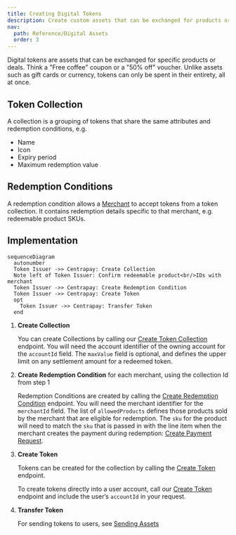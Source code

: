 ```yaml
---
title: Creating Digital Tokens
description: Create custom assets that can be exchanged for products or deals.
nav:
  path: Reference/Digital Assets
  order: 3
---
```


Digital tokens are assets that can be exchanged for specific products or deals. Think a "Free coffee" coupon or a "50% off" voucher.
Unlike assets such as gift cards or currency, tokens can only be spent in their entirety, all at once.

## Token Collection

A collection is a grouping of tokens that share the same attributes and redemption conditions, e.g.

- Name
- Icon
- Expiry period
- Maximum redemption value

## Redemption Conditions

A redemption condition allows a [Merchant](/api/merchants) to accept tokens from a token collection.
It contains redemption details specific to that merchant, e.g. redeemable product SKUs.


## Implementation

``` mermaid
sequenceDiagram
  autonumber
  Token Issuer ->> Centrapay: Create Collection
  Note left of Token Issuer: Confirm redeemable product<br/>IDs with merchant
  Token Issuer ->> Centrapay: Create Redemption Condition
  Token Issuer ->> Centrapay: Create Token
  opt
    Token Issuer ->> Centrapay: Transfer Token
  end
```

1. **Create Collection**

    You can create Collections by calling our [Create Token Collection](/api/tokens#create-token-collection) endpoint. You will need the account identifier of the owning account for the `accountId` field. The `maxValue` field is optional, and defines the upper limit on any settlement amount for a redeemed token.

    <RequestCodePanel filename="collections-create" />

2. **Create Redemption Condition** for each merchant, using the collection Id from step 1

    Redemption Conditions are created by calling the [Create Redemption Condition](/api/tokens#create-redemption-condition) endpoint. You will need the merchant identifier for the `merchantId` field. The list of `allowedProducts` defines those products sold by the merchant that are eligible for redemption. The `sku` for the product will need to match the `sku` that is passed in with the line item when the merchant creates the payment during redemption: [Create Payment Request](/api/payment-requests#create-a-payment-request).

    <RequestCodePanel filename="collections-redemption-conditions-create" />

3. **Create Token**

    Tokens can be created for the collection by calling the [Create Token](/api/tokens#create-token) endpoint.

    <RequestCodePanel filename="tokens-create" />

    To create tokens directly into a user account, call our [Create Token](/api/tokens#create-token) endpoint and include the user’s `accountId` in your request.

    <RequestCodePanel filename="tokens-create-with-accountId" />



4. **Transfer Token**

    For sending tokens to users, see [Sending Assets](/guides/loading-and-sending-assets/#sending-assets)
